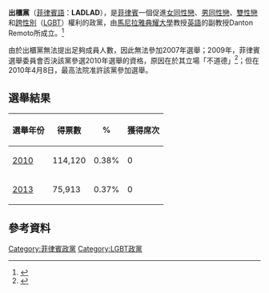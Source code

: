 {{Infobox political party
|country= 菲律賓
|name_english = 出櫃黨
|name_native = LADLAD
|colorcode = pink
|party_logo = 
|leader = Danton Remoto
|foundation = 2003年9月21日
|headquarters = 
| ideology  = [[人权|人权]]<br>[[LGBT|LGBT權利]]<br>反[[沙特王朝|沙特王朝]]  
|international = 無
|colours = 粉紅色
|website = [http://www.ladladpartylist.blogspot.com www.ladladpartylist.blogspot.com]
|seats1_title       = [[菲律賓參議院|菲律賓參議院]]席次
|seats1             = {{Infobox political party/seats|0|24|hex=pink}}
|seats2_title       = [[菲律賓眾議院|菲律賓眾議院]]席次
|seats2             = {{Infobox political party/seats|0|286|hex=pink}}
|seats3_title=[[菲律賓政區|執政省份]]席次
|seats3={{Infobox political party/seats|0|80|hex=pink}}
}}

'''出櫃黨'''（[[菲律賓語|菲律賓語]]：'''LADLAD'''），是[[菲律賓|菲律賓]]一個促進[[女同性戀|女同性戀]]、[[男同性戀|男同性戀]]、[[雙性戀|雙性戀]]和[[跨性別|跨性別]]（[[LGBT|LGBT]]）權利的政黨，由[[馬尼拉雅典耀大學|馬尼拉雅典耀大學]]教授[[英語|英語]]的副教授Danton Remoto所成立。<ref name="about">{{cite web |url=http://www.ladlad.org/?page_id=2 |title=About LADLAD |date=2010 |publisher=LADLAD |accessdate=2011-07-24 |archive-date=2011-08-07 |archive-url=https://web.archive.org/web/20110807073237/http://www.ladlad.org/?page_id=2 |dead-url=yes }}</ref>

由於出櫃黨無法提出足夠成員人數，因此無法參加2007年選舉；2009年，菲律賓選舉委員會否決該黨參選2010年選舉的資格，原因在於其立場「不道德」<ref>{{Cite web |url=http://zh.globalvoicesonline.org/hant/2009/12/21/5188/ |title=菲律賓：選委會拒絕「不道德」同志團體參選(全球之聲) |accessdate=2013-05-16 |archive-date=2009-12-28 |archive-url=https://web.archive.org/web/20091228095618/http://zh.globalvoicesonline.org/hant/2009/12/21/5188/ |dead-url=no }}</ref>；但在2010年4月8日，最高法院准許該黨參加選舉。

==選舉結果==
{|class=wikitable style="text-align:right"
|-
!選舉年份 !! 得票數 !! % !! 獲得席次
|-
|align=left|[[2010年眾議院選舉|2010]] || 114,120 || 0.38% || 0
|-
|align=left|[[2013年眾議院選舉|2013]] || 75,913 || 0.37% || 0
|}

==參考資料==
{{reflist}}

{{菲律宾政党}}

[[Category:菲律賓政黨|Category:菲律賓政黨]]
[[Category:LGBT政黨|Category:LGBT政黨]]